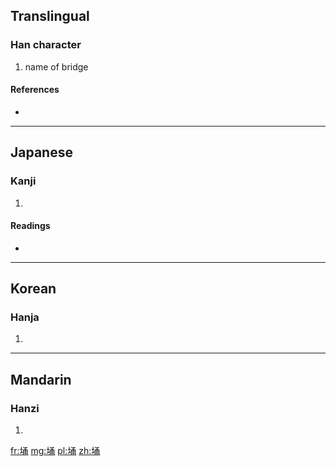 ==Translingual==

===Han character===
{{Han char|rn=32|rad=土|as=07|sn=10|four=4712<sub>7</sub>|canj=土弓戈月 (GNIB)}}

# name of bridge

====References====
* {{Han ref|kx=0229.240|dkj=05112|dj=0465.140|hdz=10447.140|uh=57C7|ud=22471|bh=D155|bd=53589}}

----

==Japanese==

===Kanji===
{{ja-kanji|grade=|rs=土07}}

# {{defn|lang=ja|sort=土07}}

====Readings====
* {{ja-readings|on=[[よう]] (yō), [[ゆ]] (yu)|kun=[[おきつち]] (okitsuchi)}}

----

==Korean==

===Hanja===
{{ko-hanja|hangeul=용|rv=yong|mr=yong}}

# {{defn|lang=ko|sort=土07}}

----

==Mandarin==

===Hanzi===
{{cmn-hanzi|pin=[[yǒng]] ([[yong3]])|wg=yung<sup>3</sup>}}

# {{defn|lang=cmn|sort=土07}}

[[fr:埇]]
[[mg:埇]]
[[pl:埇]]
[[zh:埇]]